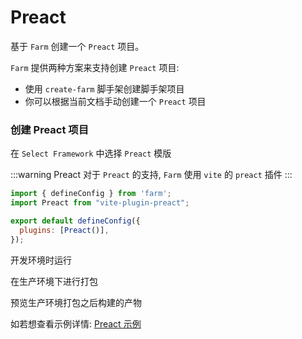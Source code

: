 
# Preact


基于 `Farm` 创建一个 `Preact` 项目。

`Farm` 提供两种方案来支持创建 `Preact` 项目: 
- 使用 `create-farm` 脚手架创建脚手架项目
- 你可以根据当前文档手动创建一个 `Preact` 项目

### 创建 Preact 项目

<PackageManagerTabs command="npm create farm@latest" />

在 `Select Framework` 中选择 `Preact` 模版

:::warning Preact
对于 `Preact` 的支持, `Farm` 使用 `vite` 的 `preact` 插件
:::

```javascript title="farm.config.ts"
import { defineConfig } from 'farm';
import Preact from "vite-plugin-preact";

export default defineConfig({
  plugins: [Preact()],
});
```

开发环境时运行

<PackageManagerTabs command="npm run dev" />

在生产环境下进行打包

<PackageManagerTabs command="npm run build" />

预览生产环境打包之后构建的产物

<PackageManagerTabs command="npm run preview" />

如若想查看示例详情: [Preact 示例](https://github.com/farm-fe/farm/tree/main/examples/preact)
